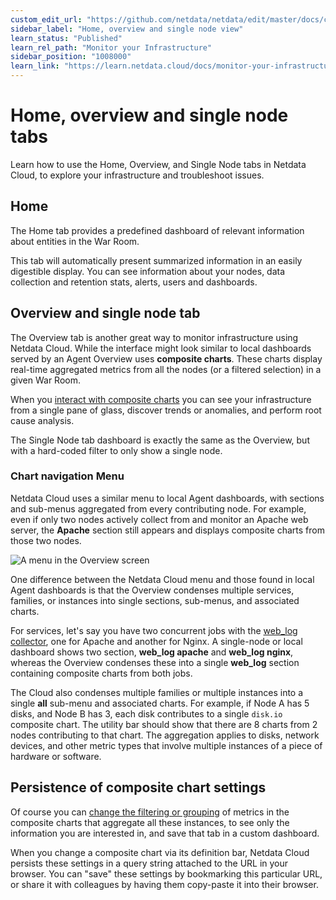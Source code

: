 ```yaml
---
custom_edit_url: "https://github.com/netdata/netdata/edit/master/docs/cloud/visualize/overview.md"
sidebar_label: "Home, overview and single node view"
learn_status: "Published"
learn_rel_path: "Monitor your Infrastructure"
sidebar_position: "1008000"
learn_link: "https://learn.netdata.cloud/docs/monitor-your-infrastructure/home-overview-and-single-node-view"
---
```


# Home, overview and single node tabs

Learn how to use the Home, Overview, and Single Node tabs in Netdata Cloud, to explore your infrastructure and troubleshoot issues.

## Home

The Home tab provides a predefined dashboard of relevant information about entities in the War Room.

This tab will automatically present summarized information in an easily digestible display. You can see information about your
nodes, data collection and retention stats, alerts, users and dashboards.

## Overview and single node tab

The Overview tab is another great way to monitor infrastructure using Netdata Cloud. While the interface might look
similar to local dashboards served by an Agent Overview uses **composite charts**.
These charts display real-time aggregated metrics from all the nodes (or a filtered selection) in a given War Room.

When you [interact with composite charts](/docs/visualizations/netdata-charts)
you can see your infrastructure from a single pane of glass, discover trends or anomalies, and perform root cause analysis.

The Single Node tab dashboard is exactly the same as the Overview, but with a hard-coded filter to only show a single node.

### Chart navigation Menu

Netdata Cloud uses a similar menu to local Agent dashboards, with sections
and sub-menus aggregated from every contributing node. For example, even if only two nodes actively collect from and
monitor an Apache web server, the **Apache** section still appears and displays composite charts from those two nodes.

![A menu in the Overview screen](https://user-images.githubusercontent.com/1153921/95785094-fa0ad980-0c89-11eb-8328-2ff11ac630b4.png)

One difference between the Netdata Cloud menu and those found in local Agent dashboards is that
the Overview condenses multiple services, families, or instances into single sections, sub-menus, and associated charts.

For services, let's say you have two concurrent jobs with the [web_log collector](/docs/data-collection/web-servers-and-web-proxies/web-server-log-files), one for Apache and another for Nginx.
A single-node or local dashboard shows two section, **web_log apache** and **web_log nginx**, whereas the Overview condenses these into a
single **web_log** section containing composite charts from both jobs.

The Cloud also condenses multiple families or multiple instances into a single **all** sub-menu and associated charts.
For example, if Node A has 5 disks, and Node B has 3, each disk contributes to a single `disk.io` composite chart.
The utility bar should show that there are 8 charts from 2 nodes contributing to that chart.
The aggregation applies to disks, network devices, and other metric types that involve multiple instances of a piece of hardware or software.

## Persistence of composite chart settings

Of course you can [change the filtering or grouping](/docs/visualizations/netdata-charts) of metrics in the composite charts that aggregate all these instances, to see only the information you are interested in, and save that tab in a custom dashboard.

When you change a composite chart via its definition bar, Netdata Cloud persists these settings in a query string attached to the URL in your browser.
You can "save" these settings by bookmarking this particular URL, or share it with colleagues by having them copy-paste it into their browser.
